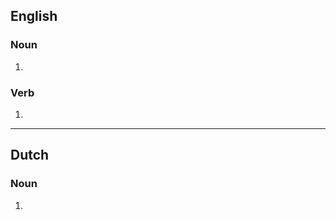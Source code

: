 {{also|Stunts}}

==English==

===Noun===
{{head|en|noun form}}

# {{plural of|en|stunt}}

===Verb===
{{head|en|verb form}}

# {{en-third-person singular of|stunt}}

----

==Dutch==

===Noun===
{{head|nl|noun form}}

# {{plural of|nl|stunt}}